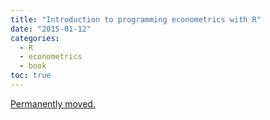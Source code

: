 ```yaml
---
title: "Introduction to programming econometrics with R"
date: "2015-01-12"
categories:
  - R
  - econometrics
  - book
toc: true
---
```


[Permanently moved.](../../posts/2015-01-12-introduction-to-programming-econometrics-with-r.qmd)
